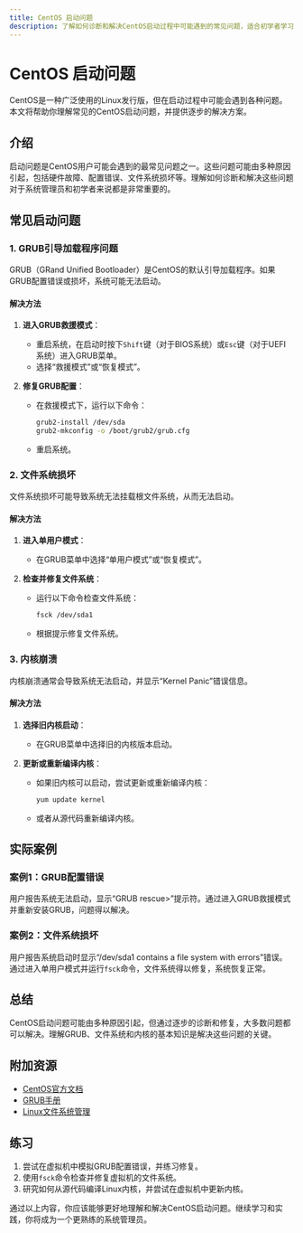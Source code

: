 ```yaml
---
title: CentOS 启动问题
description: 了解如何诊断和解决CentOS启动过程中可能遇到的常见问题，适合初学者学习。
---
```


# CentOS 启动问题

CentOS是一种广泛使用的Linux发行版，但在启动过程中可能会遇到各种问题。本文将帮助你理解常见的CentOS启动问题，并提供逐步的解决方案。

## 介绍

启动问题是CentOS用户可能会遇到的最常见问题之一。这些问题可能由多种原因引起，包括硬件故障、配置错误、文件系统损坏等。理解如何诊断和解决这些问题对于系统管理员和初学者来说都是非常重要的。

## 常见启动问题

### 1. GRUB引导加载程序问题

GRUB（GRand Unified Bootloader）是CentOS的默认引导加载程序。如果GRUB配置错误或损坏，系统可能无法启动。

#### 解决方法

1. **进入GRUB救援模式**：
   - 重启系统，在启动时按下`Shift`键（对于BIOS系统）或`Esc`键（对于UEFI系统）进入GRUB菜单。
   - 选择“救援模式”或“恢复模式”。

2. **修复GRUB配置**：
   - 在救援模式下，运行以下命令：
     ```bash
     grub2-install /dev/sda
     grub2-mkconfig -o /boot/grub2/grub.cfg
     ```
   - 重启系统。

### 2. 文件系统损坏

文件系统损坏可能导致系统无法挂载根文件系统，从而无法启动。

#### 解决方法

1. **进入单用户模式**：
   - 在GRUB菜单中选择“单用户模式”或“恢复模式”。

2. **检查并修复文件系统**：
   - 运行以下命令检查文件系统：
     ```bash
     fsck /dev/sda1
     ```
   - 根据提示修复文件系统。

### 3. 内核崩溃

内核崩溃通常会导致系统无法启动，并显示“Kernel Panic”错误信息。

#### 解决方法

1. **选择旧内核启动**：
   - 在GRUB菜单中选择旧的内核版本启动。

2. **更新或重新编译内核**：
   - 如果旧内核可以启动，尝试更新或重新编译内核：
     ```bash
     yum update kernel
     ```
   - 或者从源代码重新编译内核。

## 实际案例

### 案例1：GRUB配置错误

用户报告系统无法启动，显示“GRUB rescue>”提示符。通过进入GRUB救援模式并重新安装GRUB，问题得以解决。

### 案例2：文件系统损坏

用户报告系统启动时显示“/dev/sda1 contains a file system with errors”错误。通过进入单用户模式并运行`fsck`命令，文件系统得以修复，系统恢复正常。

## 总结

CentOS启动问题可能由多种原因引起，但通过逐步的诊断和修复，大多数问题都可以解决。理解GRUB、文件系统和内核的基本知识是解决这些问题的关键。

## 附加资源

- [CentOS官方文档](https://www.centos.org/docs/)
- [GRUB手册](https://www.gnu.org/software/grub/manual/grub/)
- [Linux文件系统管理](https://www.tldp.org/LDP/sag/html/filesystems.html)

## 练习

1. 尝试在虚拟机中模拟GRUB配置错误，并练习修复。
2. 使用`fsck`命令检查并修复虚拟机的文件系统。
3. 研究如何从源代码编译Linux内核，并尝试在虚拟机中更新内核。

通过以上内容，你应该能够更好地理解和解决CentOS启动问题。继续学习和实践，你将成为一个更熟练的系统管理员。
